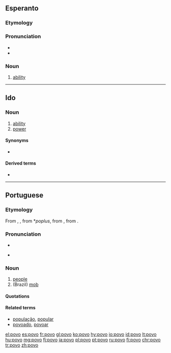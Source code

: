 ==Esperanto==

===Etymology===
{{suffix|povi|o|lang=eo}}

===Pronunciation===
* {{IPA|/ˈpovo/|lang=eo}}
* {{hyphenation|po|vo|lang=eo}}

===Noun===
{{eo-head}}

# [[ability]]

----

==Ido==

===Noun===
{{io-noun|pov}}

# [[ability]]
# [[power]]

====Synonyms====
* {{sense|ability}} {{l|io|habileso}}

====Derived terms====
* {{l|io|povar}}

----

==Portuguese==
{{wikipedia|lang=pt}}

===Etymology===
From {{etyl|roa-opt|pt}} {{term|poboo|lang=roa-opt}}, {{term|poblo|lang=roa-opt}}, from {{etyl|VL.|pt}} *''poplus'', from {{etyl|la|pt}} {{term|populus||people, nation|lang=la}}, from {{etyl|ett|pt}}.

===Pronunciation===
* {{IPA|/ˈpo.vu/|lang=pt}}
* {{a|South Brazil}} {{IPA|/ˈpo.vo/|lang=pt}}

===Noun===
{{pt-noun|m|s}}

# [[people]]
# (Brazil) [[mob]]

====Quotations====
{{seeCites|lang=pt}}

====Related terms====
* [[população]], [[popular]]
* [[povoado]], [[povoar]]

[[el:povo]]
[[es:povo]]
[[fr:povo]]
[[gl:povo]]
[[ko:povo]]
[[hy:povo]]
[[io:povo]]
[[id:povo]]
[[lt:povo]]
[[hu:povo]]
[[mg:povo]]
[[fj:povo]]
[[ja:povo]]
[[pl:povo]]
[[pt:povo]]
[[ru:povo]]
[[fi:povo]]
[[chr:povo]]
[[tr:povo]]
[[zh:povo]]
